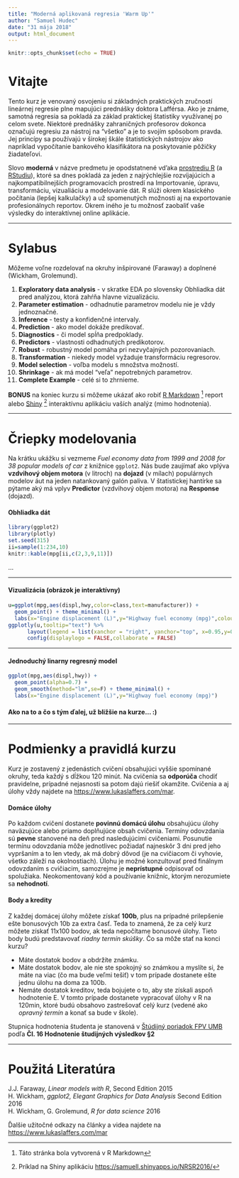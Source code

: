 ```yaml
---
title: "Moderná aplikovaná regresia 'Warm Up'"
author: "Samuel Hudec"
date: "31 mája 2018"
output: html_document
---
```


```r
knitr::opts_chunk$set(echo = TRUE)
```

# Vitajte

Tento kurz je venovaný osvojeniu si základných praktických zručností lineárnej regresie plne mapujúci prednášky doktora Lafférsa. Ako je známe, samotná regresia sa pokladá za základ praktickej štatistiky využívanej po celom svete. Niektoré prednášky zahraničných profesorov dokonca označujú regresiu za nástroj na "všetko" a je to svojím spôsobom pravda. Jej princípy sa používajú v širokej škále štatistických nástrojov ako napríklad vypočítanie bankového klasifikátora na poskytovanie pôžičky žiadateľovi. 

Slovo **moderná** v názve predmetu je opodstatnené vd'aka [prostrediu R](https://www.r-project.org/) (a [RStudiu](https://www.rstudio.com/)), ktoré sa dnes pokladá za jeden z najrýchlejšie rozvíjajúcich a najkompatibilnejších programovacích prostredí na Importovanie, úpravu, transformáciu, vizualiáciu a modelovanie dát. R slúži okrem klasického počítania (lepšej kalkulačky) a už spomenutých možnosti aj na exportovanie profesionálnych reportov. Okrem iného je tu možnosť zaobaliť vaše výsledky do interaktívnej online aplikácie.

***

# Sylabus

Môžeme voľne rozdelovať na okruhy inšpirované (Faraway) a doplnené (Wickham, Grolemund).  

1. **Exploratory data analysis** - v skratke EDA po slovensky Obhliadka dát pred analýzou, ktorá zahŕňa hlavne vizualizáciu.    
2. **Parameter estimation** - odhadnutie parametrov modelu nie je vždy jednoznačné. 
3. **Inference** - testy a konfidenčné intervaly.   
4. **Prediction** - ako model dokáže predikovať.    
5. **Diagnostics** - či model spĺňa predpoklady.    
6. **Predictors** - vlastnosti odhadnutých predikotorov.    
7. **Robust** - robustný model pomáha pri nezvyčajných pozorovaniach.    
8. **Transformation** - niekedy model vyžaduje transformáciu regresorov.    
9. **Model selection** - voľba modelu s množstva možností.    
10. **Shrinkage** - ak má model "veľa" nepotrebných parametrov.    
11. **Complete Example** - celé si to zhrnieme.    
    
    
**BONUS** na koniec kurzu si môžeme ukázať ako robiť [R Markdown](http://rmarkdown.rstudio.com) [^1] report alebo [Shiny](https://shiny.rstudio.com/) [^2] interaktívnu aplikáciu vaších analýz (mimo hodnotenia).    

[^1]: Táto stránka bola vytvorená v R Markdown 
[^2]: Príklad na Shiny aplikáciu <https://samuell.shinyapps.io/NRSR2016/>

*** 

# Čriepky modelovania

Na krátku ukážku si vezmeme *Fuel economy data from 1999 and 2008 for 38 popular models of car* z knižnice `ggplot2`. Nás bude zaujímať ako vplýva **vzdvihový objem motora** (v litroch) na **dojazd** (v mílach) populárnych modelov áut na jeden natankovaný galón paliva. V štatistickej hantírke sa pýtame aký má vplyv **Predictor** (vzdvihový objem motora) na **Response** (dojazd).

#### Obhliadka dát   

```r
library(ggplot2)
library(plotly)
set.seed(315)
ii=sample(1:234,10)
knitr::kable(mpg[ii,c(2,3,9,11)])
```
...    

***
#### Vizualizácia (obrázok je interaktívny)

```r
u=ggplot(mpg,aes(displ,hwy,color=class,text=manufacturer)) +
  geom_point() + theme_minimal() +
  labs(x="Engine displacement (L)",y="Highway fuel economy (mpg)",colour="Car type")
ggplotly(u,tooltip="text") %>% 
      layout(legend = list(xanchor = "right", yanchor="top", x=0.95,y=0.95)) %>% 
      config(displaylogo = FALSE,collaborate = FALSE)
```

***
#### Jednoduchý linarny regresný model


```r
ggplot(mpg,aes(displ,hwy)) +
  geom_point(alpha=0.7) +
  geom_smooth(method="lm",se=F) + theme_minimal() +
  labs(x="Engine displacement (L)",y="Highway fuel economy (mpg)")
```

#### Ako na to a čo s tým ďalej, už bližšie na kurze... :)

***

# Podmienky a pravidlá kurzu

Kurz je zostavený z jedenástich cvičení obsahujúci vyššie spomínané okruhy, teda každý s dĺžkou 120 minút. Na cvičenia sa **odporúča** chodiť pravidelne, prípadné nejasnosti sa potom dajú riešiť okamžite. Cvičenia a aj úlohy vždy najdete na <https://www.lukaslaffers.com/mar>.  

#### Domáce úlohy
Po každom cvičení dostanete **povinnú domácú úlohu** obsahujúcu úlohy naväzujúce alebo priamo doplňujúce obsah cvičenia. Termíny odovzdania sú **pevne** stanovené na deň pred nasledujúcimi cvičeniami. Posunutie termínu odovzdania môže jednotlivec požiadať najneskôr 3 dni pred jeho vypršaním a to len vtedy,  ak má dobrý dôvod (je na cvičiacom či vyhovie, všetko záleží na okolnostiach). Úlohu je možné konzultovať pred finálnym odovzdaním s cvičiacim, samozrejme je **neprístupné** odpisovať od spolužiaka. Neokomentovaný kód a používanie knižníc, ktorým nerozumiete sa **nehodnotí**.


#### Body a kredity
Z každej domácej úlohy môžete získať **100b**, plus na prípadné prilepšenie ešte bonusových 10b za extra časť. Teda to znamená, že za celý kurz môžete získať 11x100 bodov, ak teda nepočítame bonusové úlohy. Tieto body budú predstavovať *riadny termín skúšky*. Čo sa môže stať na konci kurzu?

- Máte dostatok bodov a obdržíte známku.
- Máte dostatok bodov, ale nie ste spokojný so známkou a myslíte si, že máte na viac (čo ma bude veľmi tešiť) v tom prípade dostanete ešte jednu úlohu na doma za 100b.
- Nemáte dostatok kreditov, teda bojujete o to, aby ste získali aspoň hodnotenie E. V tomto prípade dostanete vypracovať úlohy v R na 120min, ktoré budú obsahovo zastrešovať celý kurz (vedené ako *opravný termín* a konať sa bude v škole).    

Stupnica hodnotenia študenta je stanovená v [Štúdijný poriadok FPV UMB](http://www.fpv.umb.sk/app/cmsSiteAttachment.php?ID=3541) podľa **Čl. 16 Hodnotenie študijných výsledkov §2**

***

# Použitá Literatúra

J.J. Faraway, *Linear models with R*, Second Edition 2015    
H. Wickham, *ggplot2, Elegant Graphics for Data Analysis* Second Edition 2016    
H. Wickham, G. Grolemund, *R for data science* 2016    

Ďalšie užitočné odkazy na články a videa najdete na <https://www.lukaslaffers.com/mar>


